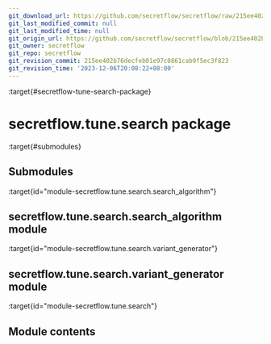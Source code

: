 ```yaml
---
git_download_url: https://github.com/secretflow/secretflow/raw/215ee402b76decfeb01e97c0861cab9f5ec3f823/docs/source/secretflow.tune.search.rst
git_last_modified_commit: null
git_last_modified_time: null
git_origin_url: https://github.com/secretflow/secretflow/blob/215ee402b76decfeb01e97c0861cab9f5ec3f823/docs/source/secretflow.tune.search.rst
git_owner: secretflow
git_repo: secretflow
git_revision_commit: 215ee402b76decfeb01e97c0861cab9f5ec3f823
git_revision_time: '2023-12-06T20:08:22+08:00'
---
```


:target{#secretflow-tune-search-package}

# secretflow\.tune.search package

:target{#submodules}

## Submodules

:target{id="module-secretflow.tune.search.search_algorithm"}

## <Target id="secretflow-tune-search-search-algorithm-module" />secretflow\.tune.search.search\_algorithm module

:target{id="module-secretflow.tune.search.variant_generator"}

## <Target id="secretflow-tune-search-variant-generator-module" />secretflow\.tune.search.variant\_generator module

:target{id="module-secretflow.tune.search"}

## <Target id="module-contents" />Module contents
